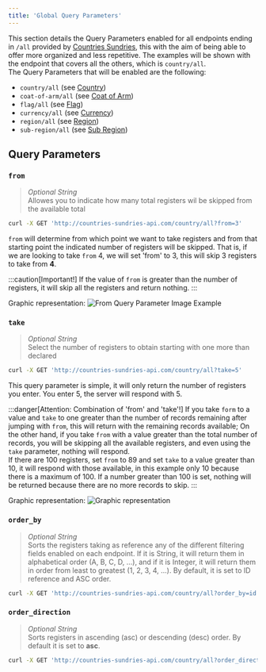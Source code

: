 ```yaml
---
title: 'Global Query Parameters'
---
```


This section details the Query Parameters enabled for all endpoints ending in `/all` provided by [Countries Sundries](http://countries-sundries-api.com/), this with the aim of being able to offer more organized and less repetitive. The examples will be shown with the endpoint that covers all the others, which is `country/all`.\
The Query Parameters that will be enabled are the following:
+ `country/all` (see [Country](/docs/api-docs/country/))
+ `coat-of-arm/all` (see [Coat of Arm](/docs/api-docs/coat-of-arm/))
+ `flag/all` (see [Flag](/docs/api-docs/flag/))
+ `currency/all` (see [Currency](/docs/api-docs/currency/))
+ `region/all` (see [Region](/docs/api-docs/region/))
+ `sub-region/all` (see [Sub Region](/docs/api-docs/sub-region/))

## Query Parameters

### `from`
>_Optional String_\
Allowes you to indicate how many total registers wil be skipped from the available total
```bash
curl -X GET 'http://countries-sundries-api.com/country/all?from=3'
```
`from` will determine from which point we want to take registers and from that starting point the indicated number of registers will be skipped. That is, if we are looking to take `from` 4, we will set 'from' to 3, this will skip 3 registers to take from **4**.

:::caution[Important!]
If the value of `from` is greater than the number of registers, it will skip all the registers and return nothing.
:::

Graphic representation:
![From Query Parameter Image Example](../../../../../public/docs/api-docs/country/query-parameters/from.svg)



### `take`
> _Optional String_\
Select the number of registers to obtain starting with one more than declared
```bash
curl -X GET 'http://countries-sundries-api.com/country/all?take=5'
```
This query parameter is simple, it will only return the number of registers you enter. You enter 5, the server will respond with 5.

:::danger[Attention: Combination of 'from' and 'take'!]
If you take `form` to a value and `take` to one greater than the number of records remaining after jumping with `from`, this will return with the remaining records available; On the other hand, if you take `from` with a value greater than the total number of records, you will be skipping all the available registers, and even using the `take` parameter, nothing will respond.\
If there are 100 registers, set `from` to 89 and set `take` to a value greater than 10, it will respond with those available, in this example only 10 because there is a maximum of 100.
If a number greater than 100 is set, nothing will be returned because there are no more records to skip.
:::

Graphic representation:
![Graphic representation](../../../../../public/docs/api-docs/country/query-parameters/take.svg)

### `order_by`
> _Optional String_\
Sorts the registers taking as reference any of the different filtering fields enabled on each endpoint. If it is String, it will return them in alphabetical order (A, B, C, D, ...), and if it is Integer, it will return them in order from least to greatest (1, 2, 3, 4, ...). By default, it is set to ID reference and ASC order.
```bash
curl -X GET 'http://countries-sundries-api.com/country/all?order_by=id'
```

### `order_direction`
> _Optional String_\
Sorts registers in ascending (asc) or descending (desc) order. By default it is set to **asc**.
```bash
curl -X GET 'http://countries-sundries-api.com/country/all?order_direction=asc'
```